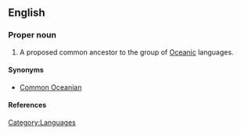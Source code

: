 ==English==

===Proper noun===
{{en-proper noun}}

# A proposed common ancestor to the group of [[Oceanic]] languages.

====Synonyms====
*[[Common Oceanian]]

====References====
{{pedialite|Proto-Oceanic language}}

[[Category:Languages]]